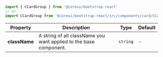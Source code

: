 
```jsx
import { CCardGroup } from '@coreui/bootstrap-react'
// or
import CCardGroup from '@coreui/bootstrap-react/src/components/card/CCardGroup'
```

| Property | Description | Type | Default |
| --- | --- | --- | --- |
| **className** | A string of all className you want applied to the base component. | `string` | - |
